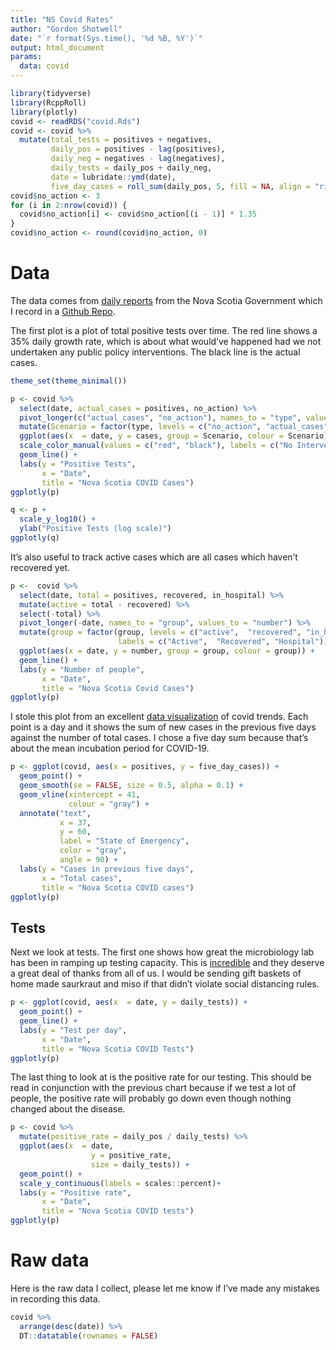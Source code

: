 ```yaml
---
title: "NS Covid Rates"
author: "Gordon Shotwell"
date: "`r format(Sys.time(), '%d %B, %Y')`"
output: html_document
params:
  data: covid
---
```


```r
library(tidyverse)
library(RcppRoll)
library(plotly)
covid <- readRDS("covid.Rds")
covid <- covid %>% 
  mutate(total_tests = positives + negatives,
         daily_pos = positives - lag(positives),
         daily_neg = negatives - lag(negatives),
         daily_tests = daily_pos + daily_neg,
         date = lubridate::ymd(date),
         five_day_cases = roll_sum(daily_pos, 5, fill = NA, align = "right"))
covid$no_action <- 3
for (i in 2:nrow(covid)) {
  covid$no_action[i] <- covid$no_action[(i - 1)] * 1.35
}
covid$no_action <- round(covid$no_action, 0)
```
# Data 

The data comes from [daily reports](https://novascotia.ca/coronavirus/#cases) from the Nova Scotia Government which I record in a [Github Repo](https://github.com/GShotwell/ns_covid).

The first plot is a plot of total positive tests over time. The red line shows a 35% daily growth rate, which is about what would've happened had we not undertaken any public policy interventions. The black line is the actual cases. 

```r
theme_set(theme_minimal())

p <- covid %>% 
  select(date, actual_cases = positives, no_action) %>% 
  pivot_longer(c("actual_cases", "no_action"), names_to = "type", values_to = "cases") %>% 
  mutate(Scenario = factor(type, levels = c("no_action", "actual_cases"))) %>% 
  ggplot(aes(x  = date, y = cases, group = Scenario, colour = Scenario)) +
  scale_color_manual(values = c("red", "black"), labels = c("No Intervention", "Actual Cases")) +
  geom_line() +
  labs(y = "Positive Tests",
       x = "Date",
       title = "Nova Scotia COVID Cases") 
ggplotly(p)

q <- p +
  scale_y_log10() +
  ylab("Positive Tests (log scale)") 
ggplotly(q)
```

It's also useful to track active cases which are all cases which haven't recovered yet.

```r
p <-  covid %>% 
  select(date, total = positives, recovered, in_hospital) %>% 
  mutate(active = total - recovered) %>% 
  select(-total) %>% 
  pivot_longer(-date, names_to = "group", values_to = "number") %>% 
  mutate(group = factor(group, levels = c("active",  "recovered", "in_hospital"),
                        labels = c("Active",  "Recovered", "Hospital"))) %>% 
  ggplot(aes(x = date, y = number, group = group, colour = group)) +
  geom_line() +
  labs(y = "Number of people",
       x = "Date",
       title = "Nova Scotia Covid Cases")
ggplotly(p)
```




I stole this plot from an excellent [data visualization](https://aatishb.com/covidtrends/) of covid trends. Each point is a day and it shows the sum of new cases in the previous five days against the number of total cases. I chose a five day sum because that's about the mean incubation period for COVID-19.

```r
p <- ggplot(covid, aes(x = positives, y = five_day_cases)) +
  geom_point() +
  geom_smooth(se = FALSE, size = 0.5, alpha = 0.1) +
  geom_vline(xintercept = 41, 
             colour = "gray") +
  annotate("text", 
           x = 37, 
           y = 60, 
           label = "State of Emergency", 
           color = "gray",
           angle = 90) +
  labs(y = "Cases in previous five days",
       x = "Total cases",
       title = "Nova Scotia COVID cases")
ggplotly(p)
```

## Tests

Next we look at tests. The first one shows how great the microbiology lab has been in ramping up testing capacity. This is [incredible](https://www.cbc.ca/news/canada/nova-scotia/covid-19-microbiology-lab-testing-health-care-1.5515115) and they deserve a great deal of thanks from all of us. I would be sending gift baskets of home made saurkraut and miso if that didn't violate social distancing rules.

```r
p <- ggplot(covid, aes(x  = date, y = daily_tests)) +
  geom_point() +
  geom_line() +
  labs(y = "Test per day",
       x = "Date",
       title = "Nova Scotia COVID Tests") 
ggplotly(p)
```

The last thing to look at is the positive rate for our testing. This should be read in conjunction with the previous chart because if we test a lot of people, the positive rate will probably go down even though nothing changed about the disease.

```r
p <- covid %>% 
  mutate(positive_rate = daily_pos / daily_tests) %>% 
  ggplot(aes(x  = date, 
                  y = positive_rate,
                  size = daily_tests)) +
  geom_point() +
  scale_y_continuous(labels = scales::percent)+
  labs(y = "Positive rate",
       x = "Date",
       title = "Nova Scotia COVID tests") 
ggplotly(p)
```


# Raw data

Here is the raw data I collect, please let me know if I've made any mistakes in recording this data. 

```r
covid %>% 
  arrange(desc(date)) %>% 
  DT::datatable(rownames = FALSE) 
```



